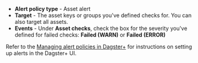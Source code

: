 - **Alert policy type** - Asset alert
- **Target** - The asset keys or groups you've defined checks for. You can also target all assets.
- **Events** - Under **Asset checks**, check the box for the severity you've defined for failed  checks: **Failed (WARN)** or **Failed (ERROR)**

Refer to the [Managing alert policies in Dagster+](/dagster-plus/managing-deployments/alerts/managing-alerts-in-ui) for instructions on setting up alerts in the Dagster+ UI.